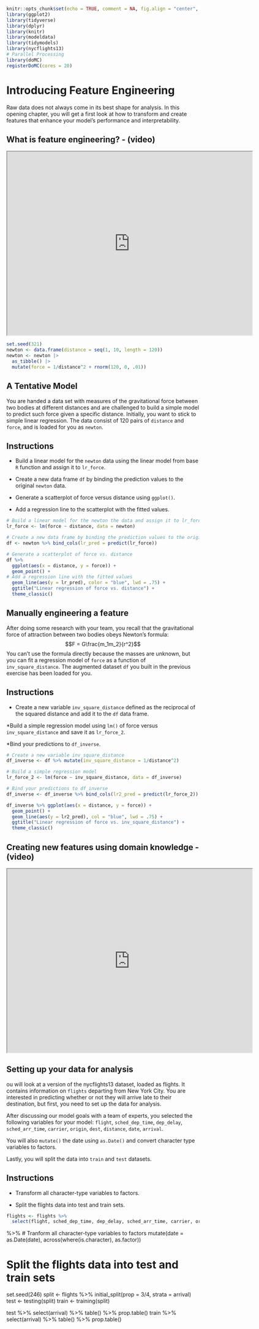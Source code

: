 ```r
knitr::opts_chunk$set(echo = TRUE, comment = NA, fig.align = "center", fig.width = 4, fig.height = 4, message = FALSE, warning = FALSE)
library(ggplot2)
library(tidyverse)
library(dplyr)
library(knitr)
library(modeldata)
library(tidymodels)
library(nycflights13)
# Parallel Processing
library(doMC)
registerDoMC(cores = 20)
```

# Introducing Feature Engineering

Raw data does not always come in its best shape for analysis. In this opening chapter, you will get a first look at how to transform and create features that enhance your model's performance and interpretability.

## What is feature engineering? - (video) {-}
<iframe src="https://drive.google.com/file/d/1MD0ZIfoAfKTWmtE9NHjuou-rU8z-kkV9/preview" width="640" height="480" allow="autoplay"></iframe>

```r
set.seed(321)
newton <- data.frame(distance = seq(1, 10, length = 120))
newton <- newton |>
  as_tibble() |>
  mutate(force = 1/distance^2 + rnorm(120, 0, .01))
```

## A Tentative Model

You are handed a data set with measures of the gravitational force between two bodies at different distances and are challenged to build a simple model to predict such force given a specific distance. Initially, you want to stick to simple linear regression. The data consist of 120 pairs of `distance` and `force`, and is loaded for you as `newton`.

## Instructions {-}

* Build a linear model for the `newton` data using the linear model from base `R` function and assign it to `lr_force`.

* Create a new data frame `df` by binding the prediction values to the original `newton` data.

* Generate a scatterplot of force versus distance using `ggplot()`.

* Add a regression line to the scatterplot with the fitted values.

```r
# Build a linear model for the newton the data and assign it to lr_force
lr_force <- lm(force ~ distance, data = newton)

# Create a new data frame by binding the prediction values to the original data
df <- newton %>% bind_cols(lr_pred = predict(lr_force))

# Generate a scatterplot of force vs. distance
df %>%
  ggplot(aes(x = distance, y = force)) +
  geom_point() +
# Add a regression line with the fitted values
  geom_line(aes(y = lr_pred), color = "blue", lwd = .75) +
  ggtitle("Linear regression of force vs. distance") +
  theme_classic()

```

## Manually engineering a feature

After doing some research with your team, you recall that the gravitational force of attraction between two bodies obeys Newton's formula:
$$F = G\frac{m_1m_2}{r^2}$$
You can't use the formula directly because the masses are unknown, but you can fit a regression model of `force` as a function of `inv_square_distance`. The augmented dataset `df` you built in the previous exercise has been loaded for you.

## Instructions {-}

* Create a new variable `inv_square_distance` defined as the reciprocal of the squared distance and add it to the `df` data frame.

*Build a simple regression model using `lm()` of force versus `inv_square_distance` and save it as `lr_force_2`.

*Bind your predictions to `df_inverse`.

```r
# Create a new variable inv_square_distance
df_inverse <- df %>% mutate(inv_square_distance = 1/distance^2)

# Build a simple regression model
lr_force_2 <- lm(force ~ inv_square_distance, data = df_inverse)

# Bind your predictions to df_inverse
df_inverse <- df_inverse %>% bind_cols(lr2_pred = predict(lr_force_2))

df_inverse %>% ggplot(aes(x = distance, y = force)) +
  geom_point() +
  geom_line(aes(y = lr2_pred), col = "blue", lwd = .75) +
  ggtitle("Linear regression of force vs. inv_square_distance") +
  theme_classic()
```

## Creating new features using domain knowledge - (video) {-}

<iframe src="https://drive.google.com/file/d/1IiSGekFTQfMhENySqyBvdvVXtu3cuTSl/preview" width="640" height="480" allow="autoplay"></iframe>

## Setting up your data for analysis

ou will look at a version of the nycflights13 dataset, loaded as flights. It contains information on `flights` departing from New York City. You are interested in predicting whether or not they will arrive late to their destination, but first, you need to set up the data for analysis.

After discussing our model goals with a team of experts, you selected the following variables for your model: `flight`, `sched_dep_time`, `dep_delay`, `sched_arr_time`, `carrier`, `origin`, `dest`, `distance`, `date`, `arrival`.

You will also `mutate()` the date using `as.Date()` and convert character type variables to factors.

Lastly, you will split the data into `train` and `test` datasets.

## Instructions {-}

* Transform all character-type variables to factors.

* Split the flights data into test and train sets.


```r
flights <- flights %>%
  select(flight, sched_dep_time, dep_delay, sched_arr_time, carrier, origin, dest, distance, date, arrival) 
```
%>%
# Tranform all character-type variables to factors
  mutate(date = as.Date(date), across(where(is.character), as.factor))

# Split the flights data into test and train sets
set.seed(246)
split <- flights %>% initial_split(prop = 3/4, strata = arrival)
test <- testing(split)
train <- training(split)

test %>% select(arrival) %>% table() %>% prop.table()
train %>% select(arrival) %>% table() %>% prop.table()






























